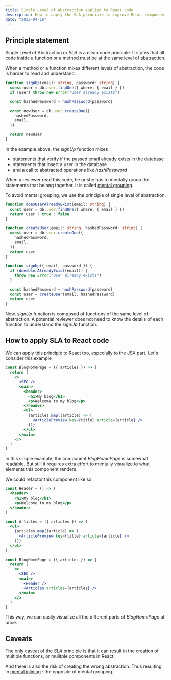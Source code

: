 ```yaml
---
title: Single Level of Abstraction applied to React code
description: How to apply the SLA principle to improve React component code
date: "2022-04-16"
---
```


## Principle statement

Single Level of Abstraction or _SLA_ is a clean code principle. It states that all code inside a function or a method must be at the same level of abstraction.

When a method or a function mixes different levels of abstraction, the code is harder to read and understand.

```ts
function signUp(email: string, password: string) {
  const user = db.user.findOne({ where: { email } })
  if (user) throw new Error("User already exists")

  const hashedPassword = hashPassword(password)

  const newUser = db.user.createOne({
    hashedPassword,
    email,
  })

  return newUser
}
```

In the example above, the _signUp_ function mixes

- statements that verify if the passed email already exists in the database
- statements that insert a user in the database
- and a call to abstracted operations like _hashPassword_

When a reviewer read this code, he or she has to mentally group the statements that belong together. It is called [mental grouping](http://principles-wiki.net/glossary:mental_grouping).

To avoid mental grouping, we use the principle of single level of abstraction.

```ts
function doesUserAlreadyExist(email: string) {
  const user = db.user.findOne({ where: { email } })
  return user ? true : false
}

function createUser(email: string, hashedPassword: string) {
  const user = db.user.createOne({
    hashedPassword,
    email,
  })
  return user
}

function signUp({ email, password }) {
  if (doesUserAlreadyExist(email)) {
    throw new Error("User already exists")
  }

  const hashedPassword = hashPassword(password)
  const user = createUser(email, hashedPassword)
  return user
}
```

Now, _signUp_ function is composed of functions of the same level of abstraction. A potential reviewer does not need to know the details of each function to understand the _signUp_ function.

## How to apply SLA to React code

We can apply this principle to React too, especially to the JSX part. Let's consider this example

```jsx
const BlogHomePage = ({ articles }) => {
  return (
    <>
      <SEO />
      <main>
        <header>
          <h1>My blog</h1>
          <p>Welcome to my blog</p>
        </header>
        <ul>
          {articles.map((article) => (
            <ArticlePreview key={title} article={article} />
          ))}
        </ul>
      </main>
    </>
  )
}
```

In this simple example, the component _BlogHomePage_ is somewhat readable. But still it requires extra effort to mentally visualize to what elements this component renders.

We could refactor this component like so

```jsx
const Header = () => (
  <header>
    <h1>My blog</h1>
    <p>Welcome to my blog</p>
  </header>
)

const Articles = ({ articles }) => (
  <ul>
    {articles.map((article) => (
      <ArticlePreview key={title} article={article} />
    ))}
  </ul>
)

const BlogHomePage = ({ articles }) => {
  return (
    <>
      <SEO />
      <main>
        <Header />
        <Articles articles={articles} />
      </main>
    </>
  )
}
```

This way, we can easily visualize all the different parts of _BlogHomePage_ at once.

## Caveats

The only caveat of the _SLA_ principle is that it can result in the creation of multiple functions, or mulitple components in React.

And there is also the risk of creating the wrong abstraction. Thus resulting in [mental inlining](http://principles-wiki.net/glossary:mental_inlining) : the opposite of mental grouping.
